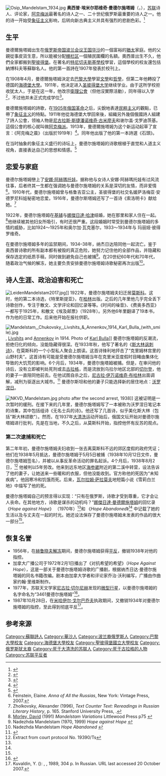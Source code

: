 {{Infobox writer 
| name = 奥西普·埃米尔耶维奇·曼德尔施塔姆
| image = Osip Mandelstam Russian writer.jpg
| imagesize = 
| caption = 1914年的奥西普·曼德尔施塔姆
| pseudonym = 
| birth_name = 奥西普·埃米尔耶维奇·曼德尔施塔姆
| birth_date = {{OldStyleDate|1891年|1月14日|1月2日}}
| birth_place = [[俄罗斯帝国|俄罗斯帝国]][[波兰会议王国|波兰会议王国]][[华沙|华沙]] 
| death_date = {{death date and age|df=y|1938|12|27|1891|1|15}}
| death_place = [[苏联|苏联]][[古拉格|中转营]] "维托拉亚·雷奇卡"（[[海参崴|海参崴]]附近） 
| occupation = 诗人、评论家
| movement = [[阿克梅派|阿克梅派]]
}}
[[File:Osip_Mandelstam_1934.jpg|thumb]]
'''奥西普·埃米尔耶维奇·曼德尔施塔姆'''（{{lang-ru|О́сип Эми́льевич Мандельшта́м}}，{{bd|1891年|1月15日|1938年|12月27日}}），[[苏联|苏联]]诗人、评论家，[[阿克梅派|阿克梅派]]最著名的诗人之一、二十世纪俄罗斯最重要的诗人之一。他的诗一开始受[[象征主义文学|象征主义]]影响，后转向新古典主义并具有强烈的悲剧色彩。<ref>{{Cite book|title=蓝色的忧伤|last=徐|first=莱|publisher=南京大学出版社|year=|isbn=|location=|pages=387}}</ref>

==生平==
曼德爾施塔姆出生在[[俄罗斯帝国|俄罗斯帝国]][[波兰会议王国|波兰会议王国]][[华沙|华沙]]的一個富裕的[[猶太|猶太]]家庭。他的父親從事皮貨生意，所以能被分配[[栅栏区|栅栏区]]一個殖民圍欄的名額。奧西普出生不久，他們全家都搬到[[聖彼得堡|聖彼得堡]]。在著名的[[特尼切夫斯基學校|特尼切夫斯基學校]]學習，這個學校的校友還包括納博科夫等蘇聯名人。他的第一首詩在1907年發表於校刊上。

在1908年4月，曼德爾施塔姆決定去[[巴黎大學|巴黎大學]]學習[[文學|文學]]和[[哲學|哲學]]，但第二年他轉投了德国的[[海德堡大學|海德堡大學]]。1911年，他决定进入[[圣彼得堡大学|圣彼得堡大学]]继续学业。由于这所学校拒收犹太人，于是在这一年，他改宗[[衛理公會|衛理公會]]（但他沒實際活動），同年得以入学<ref>{{Cite web |url=http://aalto.vbgcity.ru/node/72 |title=Archived copy |access-date=2011-08-27 |archive-url=https://web.archive.org/web/20120316142516/http://aalto.vbgcity.ru/node/72 |archive-date=2012-03-16 |dead-url=no }}</ref>，不过他并未正式完成学位<ref name=Charny>{{Cite web |url=http://www.jewishgen.org/LITVAK/HTML/OnlineJournals/Mandelshtam.htm |title=Vitaly Charny, "Osip Emilyevich Mandelshtam (1889-1938) Russian Poet" |accessdate=2020-03-19 |archive-date=2012-07-03 |archive-url=https://web.archive.org/web/20120703024855/http://www.jewishgen.org/litvak/HTML/OnlineJournals/Mandelshtam.htm |dead-url=no }}</ref>。

曼德爾施塔姆的詩歌，在[[1905年俄国革命|1905年俄国革命]]之后，尖銳地表達[[民粹主义|民粹主义]]的觀點，已帶了[[象征主义|象征主义]]的特點。1911年他從海德堡大學回來後，組織另外幾個俄國詩人組建了詩人公會，领袖人物是[[尼古拉斯·斯捷潘诺维奇·古米廖夫|尼古拉斯·斯捷潘诺维奇·古米廖夫]]和谢尔盖·戈罗迪茨基。這個公會的核心就叫做[[阿克梅派|阿克梅派]]。1913年，曼德爾施塔姆为这个新运动起草了宣言：《阿克梅之晨》（出版於1919年）<ref>{{cite journal|title=Mandelshtam's Acmeist Manifesto|url=https://archive.org/details/sim_russian-review_1965-01_24_1/page/46|last=Brown|first=C.|last2=Mandelshtam|first2=O.|journal=Russian Review|volume=24|issue=1|year=1965|pages=46–51|jstor=126351}}</ref>。同年他出版了他的第一本詩選《石頭》。

在当时抽象的象征主义盛行的诗坛上，曼德尔施塔姆的诗歌根植于直觉和人道主义视角，直接表达自己的思想和情感。<ref>{{Cite web|title=Osip Mandelstam|url=https://www.poetryfoundation.org/poets/osip-mandelstam|accessdate=2019-08-28|author=Poetry Foundation|date=|format=|publisher=|language=|archive-date=2021-02-02|archive-url=https://web.archive.org/web/20210202045948/https://www.poetryfoundation.org/poets/osip-mandelstam|dead-url=no}}</ref>

==恋爱与家庭==
曼德尔施塔姆戀上了[[安娜·安德烈耶芙娜·阿赫玛托娃|安娜·阿赫瑪托娃]]。据称他与女诗人安娜·阿赫瑪托娃有过风流往事，后者终其一生都在强调她与曼德尔施塔姆的关系是深切的友情，而非爱情<ref>Feinstein, Elaine. ''Anna of All the Russias'', New York: Vintage Press, 2007.</ref>。1910年代，曼德尔施塔姆曾与格鲁吉亚公主，圣彼得堡的社交名媛萨洛梅亚·安德罗尼科娃秘密地恋爱。1916年，曼德尔斯塔姆还写了一首诗《索洛明卡》献给她。<ref>Zholkovsky, Alexander (1996), ''Text Counter Text: Rereadings in Russian Literary History'', p. 165. Stanford University Press, {{ISBN|0-8047-2703-1}}.</ref>

1922年，曼德尔施塔姆在[[基辅|基辅]]与[[娜傑日達·曼德爾施塔姆|娜傑日達·哈津]]结婚，她在那里和家人住在一起。<ref>[https://books.google.com/books?id=dHbK0HT2I7gC&pg=PA75&dq=%22osip+mandelstam%22+married&hl=en&ei=eW7YTIi2Msa3hQflgPH1Aw&sa=X&oi=book_result&ct=result&resnum=8&ved=0CFUQ6AEwBw#v=onepage&q=%22osip%20mandelstam%22%20married&f=false Morley, David] {{Wayback|url=https://books.google.com/books?id=dHbK0HT2I7gC&pg=PA75&dq=%22osip+mandelstam%22+married&hl=en&ei=eW7YTIi2Msa3hQflgPH1Aw&sa=X&oi=book_result&ct=result&resnum=8&ved=0CFUQ6AEwBw#v=onepage&q=%22osip%20mandelstam%22%20married&f=false |date=20200819031450 }} (1991) ''Mandelstam Variations'' Littlewood Press p75 {{ISBN|978-0-946407-60-6}}</ref>他继续被其他妇女所吸引，有时还很严重。这段婚姻时常受到曼德尔施塔姆的多情的威胁，比如1924～1925年和奥尔加·瓦克塞尔，1933～1934年与 玛丽娅·彼得罗维奇。

在曼德尔施塔姆多年的监禁期间，1934–38年，纳杰日达陪同他一起流亡。鉴于奥西普诗歌的所有副本都有被毁的真正危险，她努力记住他的全部作品，并隐藏和保存选定的纸质手稿，同时做到避免自己也被捕<ref name="ReferenceA">Nadezhda Mandelstam (1970, 1999) ''Hope against Hope'' {{ISBN|1-86046-635-4}}</ref>。在20世纪60年代和70年代，随着政治气候的解冻，她主要负责安排曼德尔施塔姆诗歌秘密再次出版<ref name="ReferenceB">Nadezhda Mandelstam ''Hope Abandoned'' {{ISBN|0-689-10549-5}}</ref>。

==诗人生涯、政治迫害和死亡==
[[Image:LeidenMandelstam2017.jpg|thumb]]]]
1922年，曼德尔施塔姆夫妇迁居[[莫斯科|莫斯科]]。这时，他的第二本诗选，《特里斯提亚》，在[[柏林|柏林]]出版。之后的几年里他几乎完全丢下诗歌创作，专注于散文、文学评论和回忆录等等。《时间的噪音》、《费奥多西亚》—都写于1925年，和散文《埃及邮票》（1928年）。另外他6年里翻译了19本书，作为他的日常工作。后来他开始在报社供职。

[[File:Mandelstam,_Chukovsky,_Livshits_&_Annenkov_1914_Karl_Bulla_(with_smile).jpg|thumb]], [[Benedikt_Livshits|Livshits]] and [[Yury_Annenkov|Annenkov]] in 1914. Photo of [[Karl_Bulla|Karl Bulla]]]]
曼德尔施塔姆的反潮流，拒绝归化的倾向，没能隐藏得很深。在1933年秋，他写了著名的《[[斯大林讽刺诗|斯大林讽刺诗]]》，在莫斯科的一个小型私人聚会上朗读。这首诗锋利地抨击了“克里姆林宫里的山野村夫”。这首诗有可能是受曼德尔施塔姆当年在克里米亚度假时目睹由集体化导致的大饥荒的影响。6个月后，1934年，曼德尔施塔姆被捕。但是，在审问他的诗后，没有立即被判处死刑或去[[古拉格|古拉格]]，而是流放到乌拉尔地区北部的[[切尔登|切尔登]]，他的妻子一直陪同他前去。在他试图自杀之后，[[尼古拉·伊万诺维奇·布哈林|尼古拉·伊万诺维奇·布哈林]]出面调解，减刑为驱逐出大城市。<ref name=ronen>{{cite book|last=Ronen|first=O.|author-link=Omry Ronen|chapter=Mandelshtam, Osip Emilyevich.|title=Encyclopaedia Judaica|editor=M. Berenbaum and F. Skolnik|edition=2|volume=Detroit|publisher=Macmillan Reference USA|year=2007|pages=462–464|url=http://go.galegroup.com/ps/i.do?&id=GALE%7CCX2587513147&v=2.1&u=imcpl1111&it=r&p=GVRL&sw=w}}</ref> 曼德尔斯坦和他的妻子只能选择新的居住地点：[[沃罗涅日|沃罗涅日]]。

[[File:NKVD_Mandelstam.jpg|thumb]] photo after the second arrest, 1938]]
这被证明是一次暂时的缓刑。在接下来的几年里，曼德尔施塔姆写了一本被称为沃罗涅日笔记本的诗集，其中包括组诗《无名士兵的诗》。他还写了几首诗，似乎美化斯大林（包括"斯大林颂歌"）。然而，在1937年[[大清洗|大清洗]]运动开始后，俄国文坛开始对曼德尔施塔姆进行批判，先是在当地，不久之后，从莫斯科开始，指控他怀有反苏的观点。

===第二次逮捕和死亡===
第二年年初，曼德尔施塔姆夫妇收到一张去离莫斯科不远的郊区度假的政府凭证；他们在1938年5月抵达，曼德尔施塔姆于5月5日被捕（1938年10月12日文件，曼德尔施塔姆签名），并被以从事反革命活动的罪名起诉。4个月后，1938年8月2日，<ref>Extract from court protocol No. 19390/Ts</ref> 他被判以5年劳改。他来到远东地区[[海参崴|海参崴]]附近的第二溪中转营，设法告诉了他的妻子，让她送来一些暖和的衣服，但他没能收到。官方称他的死因为“未知疾病”。他因寒冷和饥饿而死。后来，[[瓦尔拉姆·萨拉莫夫|瓦尔拉姆·萨拉莫夫]]地短篇小说《雪莉白兰地》中描写了他的死。

曼德尔施塔姆自己的预言得以实现：“只有在俄罗斯，诗歌才受到尊重，它才会让人丧命。在其他地方，诗歌是谋杀的动机吗？”[[娜傑日達·曼德爾施塔姆|娜傑日達·曼德爾施塔姆]]的回忆录《''Hope against Hope''》 （1970年）<ref name="ReferenceA"/>和 《''Hope Abandoned''》<ref name="ReferenceB"/> 中记载了她的生活以及与丈夫在一起的时光。她还设法保存了曼德尔施塔姆未发表的作品的很大一部分<ref name=ronen/>。

==恢复名誉==
*1956年，在[[赫鲁晓夫解冻|赫鲁晓夫解冻]]期间，曼德尔施塔姆获得[[平反|平反]]，撤销1938年对他的指控。
*加拿大广播公司于1972年2月1日播出了《对抗希望的希望》（''Hope Against Hope''），这是一部关于曼德尔施塔姆诗歌的广播剧，根据纳杰日达·曼德尔施塔姆的同名书籍改编。剧本由加拿大学者和评论家乔治·沃利编写，广播由作曲家约翰·里维斯制作。
*1977年，苏联天文学家[[尼古拉·切尔尼赫|尼古拉·切尔尼赫]]发现的[[微型行星|微型行星]]，以曼德尔施塔姆的名字命名为“3461曼德尔施塔姆”<ref>{{Cite web |url=https://books.google.com/books?hl=ru&q=3461+Mandelshtam+1977 |title=''Dictionary of Minor Planet Names'', p. 290 |access-date=2020-03-20 |archive-date=2012-11-14 |archive-url=https://web.archive.org/web/20121114002435/http://books.google.com/books?hl=ru&q=3461+Mandelshtam+1977 |dead-url=no }}</ref>。
*1987年10月28日，在[[米哈伊尔·戈尔巴乔夫|米哈伊尔·戈尔巴乔夫]]执政期间，又撤销1934年对曼德尔施塔姆的指控，至此得到彻底平反<ref name="rehab">Kuvaldin, Y. ({{lang|ru|Юрий Кувалдин}}): ''[http://www.belolibrary.imwerden.de/books/Kuvaldin/kuvaldin_mandelshtam.htm {{lang|ru|Улица Мандельштамa}}] {{Wayback|url=http://www.belolibrary.imwerden.de/books/Kuvaldin/kuvaldin_mandelshtam.htm |date=20071017204834 }}'', {{lang|ru|повести. Издательство "Московский рабочий"}}, 1989, 304 p. In Russian. URL last accessed 20 October 2007.</ref>。

== 参考来源 ==
{{Reflist}}
{{Authority control}}
{{DEFAULTSORT: Mandelstam, Osip}}
[[Category:蘇聯詩人|Category:蘇聯詩人]]
[[Category:華沙人|Category:華沙人]]
[[Category:波兰裔俄罗斯人|Category:波兰裔俄罗斯人]]
[[Category:巴黎大學校友|Category:巴黎大學校友]]
[[Category:海德堡大學校友|Category:海德堡大學校友]]
[[Category:聖彼得堡國立大學校友|Category:聖彼得堡國立大學校友]]
[[Category:俄罗斯犹太裔|Category:俄罗斯犹太裔]]
[[Category:死于大清洗的苏联人|Category:死于大清洗的苏联人]]
[[Category:死于古拉格的人物|Category:死于古拉格的人物]]
[[Category:苏联平反者|Category:苏联平反者]]